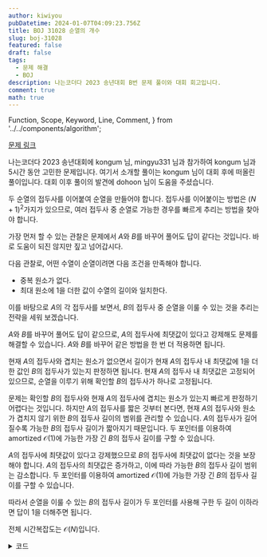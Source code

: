 ```yaml
---
author: kiwiyou
pubDatetime: 2024-01-07T04:09:23.756Z
title: BOJ 31028 순열의 개수
slug: boj-31028
featured: false
draft: false
tags:
  - 문제 해결
  - BOJ
description: 나는코더다 2023 송년대회 B번 문제 풀이와 대회 회고입니다.
comment: true
math: true
---
```


  Function,
  Scope,
  Keyword,
  Line,
  Comment,
} from '../../components/algorithm';

[문제 링크](https://www.acmicpc.net/problem/31028)

나는코더다 2023 송년대회에 kongum 님, mingyu331 님과 참가하여 kongum 님과 5시간 동안 고민한 문제입니다.
여기서 소개할 풀이는 kongum 님이 대회 후에 떠올린 풀이입니다. 대회 이후 풀이의 발견에 dohoon 님이 도움을 주셨습니다.

두 순열의 접두사를 이어붙여 순열을 만들어야 합니다.
접두사를 이어붙이는 방법은 $(N+1)^2$가지가 있으므로, 여러 접두사 중 순열로 가능한 경우를 빠르게 추리는 방법을 찾아야 합니다.

가장 먼저 할 수 있는 관찰은 문제에서 $A$와 $B$를 바꾸어 풀어도 답이 같다는 것입니다.
바로 도움이 되진 않지만 짚고 넘어갑시다.

다음 관찰로, 어떤 수열이 순열이려면 다음 조건을 만족해야 합니다.

- 중복 원소가 없다.
- 최대 원소에 $1$을 더한 값이 수열의 길이와 일치한다.

이를 바탕으로 $A$의 각 접두사를 보면서, $B$의 접두사 중 순열을 이룰 수 있는 것을 추리는 전략을 세워 보겠습니다.

$A$와 $B$를 바꾸어 풀어도 답이 같으므로, $A$의 접두사에 최댓값이 있다고 강제해도 문제를 해결할 수 있습니다.
$A$와 $B$를 바꾸어 같은 방법을 한 번 더 적용하면 됩니다.

현재 $A$의 접두사와 겹치는 원소가 없으면서 길이가 현재 $A$의 접두사 내 최댓값에 $1$을 더한 값인 $B$의 접두사가 있는지 판정하면 됩니다.
현재 $A$의 접두사 내 최댓값은 고정되어 있으므로, 순열을 이루기 위해 확인할 $B$의 접두사가 하나로 고정됩니다.

문제는 확인할 $B$의 접두사와 현재 $A$의 접두사에 겹치는 원소가 있는지 빠르게 판정하기 어렵다는 것입니다.
하지만 $A$의 접두사를 짧은 것부터 본다면, 현재 $A$의 접두사와 원소가 겹치지 않기 위한 $B$의 접두사 길이의 범위를 관리할 수 있습니다.
$A$의 접두사가 길어질수록 가능한 $B$의 접두사 길이가 짧아지기 때문입니다.
두 포인터를 이용하여 amortized $\mathcal{O}(1)$에 가능한 가장 긴 $B$의 접두사 길이를 구할 수 있습니다.

$A$의 접두사에 최댓값이 있다고 강제했으므로 $B$의 접두사에 최댓값이 없다는 것을 보장해야 합니다.
$A$의 접두사의 최댓값은 증가하고, 이에 따라 가능한 $B$의 접두사 길이 범위는 감소합니다.
두 포인터를 이용하여 amortized $\mathcal{O}(1)$에 가능한 가장 긴 $B$의 접두사 길이를 구할 수 있습니다.

따라서 순열을 이룰 수 있는 $B$의 접두사 길이가 두 포인터를 사용해 구한 두 길이 이하라면 답이 $1$을 더해주면 됩니다.

전체 시간복잡도는 $\mathcal{O}(N)$입니다.

<details>
  <summary>코드</summary>
  <Function>
    <Keyword>function</Keyword> solve(N, A, B)
    <Scope>
      <Line>
        <Keyword>return</Keyword> count_perm(N, A, B) + count_perm(N, B, A) + 1
      </Line>
    </Scope>
  </Function>

  <Function>
    <Keyword>function</Keyword> count_perm(N, A, B)
    <Scope>
      <Line>
        max_A := 0 <Comment>현재 A의 최대 원소</Comment>
      </Line>
      <Line>
        viewed = &empty; <Comment>B의 접두사에 있는 원소의 집합</Comment>
      </Line>
      <Line>
        until_viewed := N{' '}
        <Comment>A와 원소가 겹치지 않도록 하는 가장 긴 B의 접두사 길이</Comment>
      </Line>
      <Line>
        until_max := 0{' '}
        <Comment>
          A의 접두사에 최댓값이 있도록 하는 가장 긴 B의 접두사 길이
        </Comment>
      </Line>
      <Line>
        max_B := 0{' '}
        <Comment>A의 접두사에 최댓값이 있도록 하는 가장 긴 B의 최대 원소</Comment>
      </Line>
      <Line>count := 0</Line>
      <Line>
        <Keyword>for</Keyword> L <Keyword>from</Keyword> 1 <Keyword>upto</Keyword>{' '}
        N
        <Scope>
          <Line>max_A := max(max_A, A[L])</Line>
          <Line>
            <Keyword>while</Keyword> A[L] <Keyword>not in</Keyword> viewed
            <Scope>
              <Line>
                <Keyword>add</Keyword> B[until_viewed] <Keyword>to</Keyword>{' '}
                viewed
              </Line>
              <Line>until_viewed := until_viewed - 1</Line>
            </Scope>
          </Line>
          <Line>
            <Keyword>while</Keyword> max_B &lt; max_A <Keyword>and</Keyword>{' '}
            B[until_max] &lt; max_A
            <Scope>
              <Line>max_B := max(max_B, B[until_max])</Line>
              <Line>until_max := until_max + 1</Line>
            </Scope>
          </Line>
          <Line>
            <Keyword>if</Keyword> max_A - L &lt; min(until_viewed, until_max)
            <Scope>
              <Line>count := count + 1</Line>
            </Scope>
          </Line>
        </Scope>
      </Line>
      <Line>
        <Keyword>return</Keyword> count
      </Line>
    </Scope>
  </Function>
</details>
